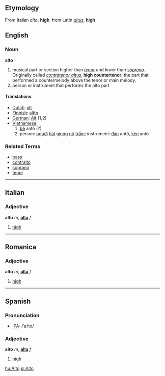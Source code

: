 ==Etymology==
From Italian ''alto'', '''high''', from Latin ''[[altus]]'', '''high'''

==English==

===Noun===
'''alto'''

# musical part or section higher than ''[[tenor]]'' and lower than ''[[soprano]]''.  Originally called ''[[contratenor altus]]'', '''high countertenor''', the part that performed a countermelody above the tenor or main melody.
# person or instrument that performs the alto part

====Translations====
*[[Dutch]]: [[alt]]
*[[Finnish]]: [[altto]]
*[[German]]: [[Alt]] (1,2)
*[[Vietnamese]]:
*#[[bè]] antô (?)
*#person: [[người]] [[hát]] [[giọng]] [[nữ]] [[trầm]]; instrument: [[đàn]] antô, [[kèn]] antô

===Related Terms===
*[[bass]]
*[[contralto]]
*[[soprano]]
*[[tenor]]

------

==Italian==
===Adjective===
'''alto''' ''m'', '''[[alta#Italian|alta]]''' ''f''

# [[high]]

------

==Romanica==
===Adjective===
'''alto''' ''m'', '''[[alta]]''' ''f''

# [[high]]
----

==Spanish==

===Pronunciation===
*[[International Phonetic Alphabet|IPA]]: /ˈaːɫto/

===Adjective===
'''alto''' ''m'', '''[[alta#Spanish|alta]]''' ''f''

#[[high]]

[[hu:Alto]]
[[pl:Alto]]